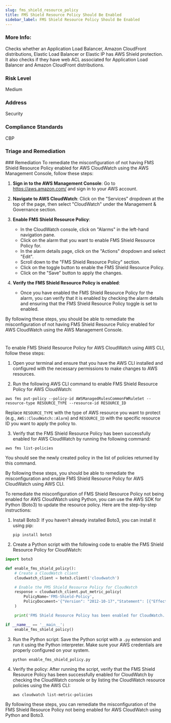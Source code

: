 ```yaml
---
slug: fms_shield_resource_policy
title: FMS Shield Resource Policy Should Be Enabled
sidebar_label: FMS Shield Resource Policy Should Be Enabled
---
```


### More Info:

Checks whether an Application Load Balancer, Amazon CloudFront distributions, Elastic Load Balancer or Elastic IP has AWS Shield protection. It also checks if they have web ACL associated for Application Load Balancer and Amazon CloudFront distributions.

### Risk Level

Medium

### Address

Security

### Compliance Standards

CBP


### Triage and Remediation
<Tabs>
<Tab title='Remediation'>
### Remediation

<AccordionGroup>
<Accordion title='Using Console' defaultOpen='true'>
To remediate the misconfiguration of not having FMS Shield Resource Policy enabled for AWS CloudWatch using the AWS Management Console, follow these steps:

1. **Sign in to the AWS Management Console**: Go to https://aws.amazon.com/ and sign in to your AWS account.

2. **Navigate to AWS CloudWatch**: Click on the "Services" dropdown at the top of the page, then select "CloudWatch" under the Management & Governance section.

3. **Enable FMS Shield Resource Policy**:
   - In the CloudWatch console, click on "Alarms" in the left-hand navigation pane.
   - Click on the alarm that you want to enable FMS Shield Resource Policy for.
   - In the alarm details page, click on the "Actions" dropdown and select "Edit".
   - Scroll down to the "FMS Shield Resource Policy" section.
   - Click on the toggle button to enable the FMS Shield Resource Policy.
   - Click on the "Save" button to apply the changes.

4. **Verify the FMS Shield Resource Policy is enabled**:
   - Once you have enabled the FMS Shield Resource Policy for the alarm, you can verify that it is enabled by checking the alarm details and ensuring that the FMS Shield Resource Policy toggle is set to enabled.

By following these steps, you should be able to remediate the misconfiguration of not having FMS Shield Resource Policy enabled for AWS CloudWatch using the AWS Management Console.

#
</Accordion>

<Accordion title='Using CLI'>
To enable FMS Shield Resource Policy for AWS CloudWatch using AWS CLI, follow these steps:

1. Open your terminal and ensure that you have the AWS CLI installed and configured with the necessary permissions to make changes to AWS resources.

2. Run the following AWS CLI command to enable FMS Shield Resource Policy for AWS CloudWatch:

```
aws fms put-policy --policy-id AWSManagedRulesCommonFWRuleSet --resource-type RESOURCE_TYPE --resource-id RESOURCE_ID
```

Replace `RESOURCE_TYPE` with the type of AWS resource you want to protect (e.g., `AWS::CloudWatch::Alarm`) and `RESOURCE_ID` with the specific resource ID you want to apply the policy to.

3. Verify that the FMS Shield Resource Policy has been successfully enabled for AWS CloudWatch by running the following command:

```
aws fms list-policies
```

You should see the newly created policy in the list of policies returned by this command.

By following these steps, you should be able to remediate the misconfiguration and enable FMS Shield Resource Policy for AWS CloudWatch using AWS CLI.
</Accordion>

<Accordion title='Using Python'>
To remediate the misconfiguration of FMS Shield Resource Policy not being enabled for AWS CloudWatch using Python, you can use the AWS SDK for Python (Boto3) to update the resource policy. Here are the step-by-step instructions:

1. Install Boto3:
   If you haven't already installed Boto3, you can install it using pip:
   ```
   pip install boto3
   ```

2. Create a Python script with the following code to enable the FMS Shield Resource Policy for CloudWatch:

```python
import boto3

def enable_fms_shield_policy():
    # Create a CloudWatch client
    cloudwatch_client = boto3.client('cloudwatch')

    # Enable the FMS Shield Resource Policy for CloudWatch
    response = cloudwatch_client.put_metric_policy(
        PolicyName='FMS-Shield-Policy',
        PolicyDocument='{"Version": "2012-10-17","Statement": [{"Effect": "Allow","Principal": {"Service": "shield.amazonaws.com"},"Action": "cloudwatch:PutMetricData","Resource": "*"}]}'
    )

    print('FMS Shield Resource Policy has been enabled for CloudWatch.')

if __name__ == '__main__':
    enable_fms_shield_policy()
```

3. Run the Python script:
   Save the Python script with a `.py` extension and run it using the Python interpreter. Make sure your AWS credentials are properly configured on your system.

   ```
   python enable_fms_shield_policy.py
   ```

4. Verify the policy:
   After running the script, verify that the FMS Shield Resource Policy has been successfully enabled for CloudWatch by checking the CloudWatch console or by listing the CloudWatch resource policies using the AWS CLI:

   ```
   aws cloudwatch list-metric-policies
   ```

By following these steps, you can remediate the misconfiguration of the FMS Shield Resource Policy not being enabled for AWS CloudWatch using Python and Boto3.
</Accordion>

</AccordionGroup>
</Tab>
</Tabs>

